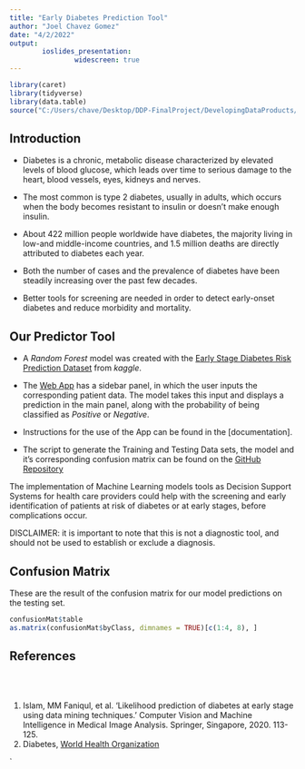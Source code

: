 ```yaml
---
title: "Early Diabetes Prediction Tool"
author: "Joel Chavez Gomez"
date: "4/2/2022"
output: 
        ioslides_presentation:
                widescreen: true
---
```


<link href='http://fonts.googleapis.com/css?family=Baumans' rel='stylesheet' type='text/css'>
<style type="text/css">
.title-slide hgroup > h1{
  font-family: 'Sans-Serif', cursive;
}

<style type="text/css">


.title-slide hgroup > h2{
  font-family: 'Lato', 'Calibri', sans-serif;
}

.title-slide {
  background-color: #e5e5e5; /* Background color for title slide*/
  /* background-image:url(http://goo.gl/EpXln); */
}


.title-slide hgroup > h1, 
.title-slide hgroup > h2 {
  font-family: 'Lato', 'Calibri', sans-serif; /* font for title */
  color: #457b9d /* color for title in title slide */
}

/* Fonts and Spacing */
article p, article li, article li.build, section p, section li{
  font-family: 'Open Sans','Helvetica', 'Crimson Text', 'Garamond',  'Palatino', sans-serif;
  text-align: justify;
  font-size:22px;
  line-height: 1em;
  color: #3e5c76;
}

slide:not(.segue) h2{
  font-family: 'Calibri', Arial, sans-serif;
  font-size: 50px;
  font-style: normal;
  font-weight: bold;
  text-transform: normal;
  letter-spacing: -1px;
  line-height: 1.2em;
/*  color: #193441;*/
/*  color: #02574D;*/
  color: #ee6c4d; /* color for slides header title */
}

/* Reduce Space between Title and Body */
slides > slide > hgroup + article {
  margin-top: 10px;
}

slides > slide {
    background: #ffffff;
}

</style>

```r
library(caret)
library(tidyverse)
library(data.table)
source("C:/Users/chave/Desktop/DDP-FinalProject/DevelopingDataProducts/Assets/Script/model_script.R")
```
## Introduction 
- Diabetes is a chronic, metabolic disease characterized by elevated levels of
blood glucose, which leads over time to serious damage to the heart, blood vessels, eyes, kidneys and nerves.  

- The most common is type 2 diabetes, usually in adults, which occurs when the body becomes resistant to insulin or doesn't make enough insulin. 

- About 422 million people worldwide have diabetes, the majority living in low-and middle-income countries, and 1.5 million deaths are directly attributed to diabetes each year.

- Both the number of cases and the prevalence of diabetes have been steadily increasing over the past few decades. 

- Better tools for screening are needed in order to detect early-onset diabetes
and reduce morbidity and mortality.

## Our Predictor Tool
- A *Random Forest* model was created with the [Early Stage Diabetes Risk Prediction Dataset](https://www.kaggle.com/ishandutta/early-stage-diabetes-risk-prediction-dataset?select=diabetes_data_upload.csv) from *kaggle*.

- The [Web App](https://chavezgjoel.shinyapps.io/EarlyDiabetesPrediction/?_ga=2.262725252.901862142.1643921629-813351577.1643921629) has a sidebar panel, in which the user inputs the corresponding patient data. The model takes this input and displays a prediction in the main
panel, along with the probability of being classified as *Positive* or *Negative*.

- Instructions for the use of the App can be found in the [documentation].

- The script to generate the Training and Testing Data sets, the model and it's
corresponding confusion matrix can be found on the [GitHub Repository](https://github.com/JoelChG/DiabetesShinyApp)


The implementation of Machine Learning models tools as Decision Support Systems
for health care providers could help with the screening and early identification
of patients at risk of diabetes or at early stages, before complications occur.

DISCLAIMER: it is important to note that this is not a diagnostic tool, and should not be used to establish or exclude a diagnosis.

## Confusion Matrix
These are the result of the confusion matrix for our model predictions on the testing set.

```r
confusionMat$table
as.matrix(confusionMat$byClass, dimnames = TRUE)[c(1:4, 8), ]
```

## References
<br>
<br>

1. Islam, MM Faniqul, et al. 'Likelihood prediction of diabetes at early stage using data mining techniques.' Computer Vision and Machine Intelligence in Medical Image Analysis. Springer, Singapore, 2020. 113-125.  
2. Diabetes, [World Health Organization](https://www.who.int/health-topics/diabetes#tab=tab_1)

`